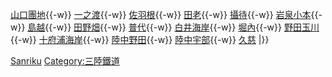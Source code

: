 {{鐵道路線|
| 模板名稱 = 北谷灣線
| 名稱 = [[三陸鐵道]] [[北谷灣線]] 
| 代表色  =  red
| 背景顏色 = #FFFFFF 
| 車站列表 = [[宮古站|宮古]]{{-w}} [[山口團地站|山口團地]]{{-w}} [[一之渡站|一之渡]]{{-w}} [[佐羽根站|佐羽根]]{{-w}} [[田老站|田老]]{{-w}} [[攝待站|攝待]]{{-w}} [[岩泉小本站|岩泉小本]]{{-w}} [[島越站|島越]]{{-w}} [[田野畑站|田野畑]]{{-w}} [[普代站|普代]]{{-w}} [[白井海岸站|白井海岸]]{{-w}} [[堀內站|堀內]]{{-w}} [[野田玉川站|野田玉川]]{{-w}} [[十府浦海岸站|十府浦海岸]]{{-w}} [[陸中野田站|陸中野田]]{{-w}} [[陸中宇部站|陸中宇部]]{{-w}} [[久慈站|久慈]]
|}}<noinclude>
[[Category:日本鐵路路線模板|Sanriku]]
[[Category:三陸鐵道]]
</noinclude>